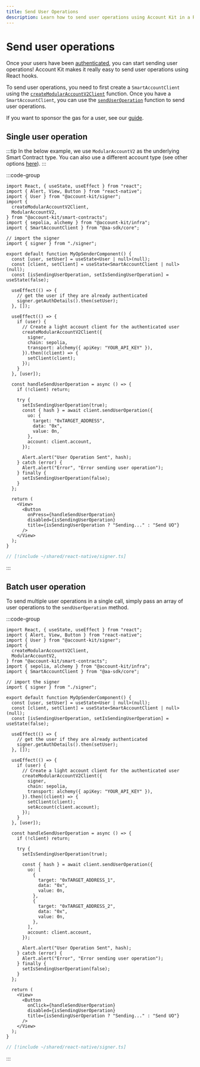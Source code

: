```yaml
---
title: Send User Operations
description: Learn how to send user operations using Account Kit in a React Native application.
---
```


# Send user operations

Once your users have been [authenticated](/react-native/signer/authenticating-users/authenticating-with-otp), you can start sending user operations! Account Kit makes it really easy to send user operations using React hooks.

To send user operations, you need to first create a `SmartAccountClient` using the [`createModularAccountV2Client`](/reference/account-kit/smart-contracts/functions/createModularAccountV2Client) function.
Once you have a `SmartAccountClient`, you can use the [`sendUserOperation`](/reference/aa-sdk/core/functions/sendUserOperation#senduseroperation) function to send user operations.

If you want to sponsor the gas for a user, see our [guide](/react-native/using-smart-accounts/sponsor-gas).

## Single user operation

:::tip
In the below example, we use `ModularAccountV2` as the underlying Smart Contract type. You can also use a different account type (see other options [here](/smart-contract/other-accounts)).
:::

:::code-group

```tsx twoslash [send-user-operation.tsx]
import React, { useState, useEffect } from "react";
import { Alert, View, Button } from "react-native";
import { User } from "@account-kit/signer";
import {
  createModularAccountV2Client,
  ModularAccountV2,
} from "@account-kit/smart-contracts";
import { sepolia, alchemy } from "@account-kit/infra";
import { SmartAccountClient } from "@aa-sdk/core";

// import the signer
import { signer } from "./signer";

export default function MyOpSenderComponent() {
  const [user, setUser] = useState<User | null>(null);
  const [client, setClient] = useState<SmartAccountClient | null>(null);
  const [isSendingUserOperation, setIsSendingUserOperation] = useState(false);

  useEffect(() => {
    // get the user if they are already authenticated
    signer.getAuthDetails().then(setUser);
  }, []);

  useEffect(() => {
    if (user) {
      // Create a light account client for the authenticated user
      createModularAccountV2Client({
        signer,
        chain: sepolia,
        transport: alchemy({ apiKey: "YOUR_API_KEY" }),
      }).then((client) => {
        setClient(client);
      });
    }
  }, [user]);

  const handleSendUserOperation = async () => {
    if (!client) return;

    try {
      setIsSendingUserOperation(true);
      const { hash } = await client.sendUserOperation({
        uo: {
          target: "0xTARGET_ADDRESS",
          data: "0x",
          value: 0n,
        },
        account: client.account,
      });

      Alert.alert("User Operation Sent", hash);
    } catch (error) {
      Alert.alert("Error", "Error sending user operation");
    } finally {
      setIsSendingUserOperation(false);
    }
  };

  return (
    <View>
      <Button
        onPress={handleSendUserOperation}
        disabled={isSendingUserOperation}
        title={isSendingUserOperation ? "Sending..." : "Send UO"}
      />
    </View>
  );
}
```

```ts twoslash [signer.ts] filename="signer.ts"
// [!include ~/shared/react-native/signer.ts]
```

:::

## Batch user operation

To send multiple user operations in a single call, simply pass an array of user operations to the `sendUserOperation` method.

:::code-group

```tsx twoslash [batch-user-operation-component.tsx]
import React, { useState, useEffect } from "react";
import { Alert, View, Button } from "react-native";
import { User } from "@account-kit/signer";
import {
  createModularAccountV2Client,
  ModularAccountV2,
} from "@account-kit/smart-contracts";
import { sepolia, alchemy } from "@account-kit/infra";
import { SmartAccountClient } from "@aa-sdk/core";

// import the signer
import { signer } from "./signer";

export default function MyOpSenderComponent() {
  const [user, setUser] = useState<User | null>(null);
  const [client, setClient] = useState<SmartAccountClient | null>(null);
  const [isSendingUserOperation, setIsSendingUserOperation] = useState(false);

  useEffect(() => {
    // get the user if they are already authenticated
    signer.getAuthDetails().then(setUser);
  }, []);

  useEffect(() => {
    if (user) {
      // Create a light account client for the authenticated user
      createModularAccountV2Client({
        signer,
        chain: sepolia,
        transport: alchemy({ apiKey: "YOUR_API_KEY" }),
      }).then((client) => {
        setClient(client);
        setAccount(client.account);
      });
    }
  }, [user]);

  const handleSendUserOperation = async () => {
    if (!client) return;

    try {
      setIsSendingUserOperation(true);

      const { hash } = await client.sendUserOperation({
        uo: [
          {
            target: "0xTARGET_ADDRESS_1",
            data: "0x",
            value: 0n,
          },
          {
            target: "0xTARGET_ADDRESS_2",
            data: "0x",
            value: 0n,
          },
        ],
        account: client.account,
      });

      Alert.alert("User Operation Sent", hash);
    } catch (error) {
      Alert.alert("Error", "Error sending user operation");
    } finally {
      setIsSendingUserOperation(false);
    }
  };

  return (
    <View>
      <Button
        onClick={handleSendUserOperation}
        disabled={isSendingUserOperation}
        title={isSendingUserOperation ? "Sending..." : "Send UO"}
      />
    </View>
  );
}
```

```ts twoslash [signer.ts] filename="signer.ts"
// [!include ~/shared/react-native/signer.ts]
```

:::
